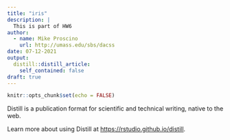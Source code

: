 ```yaml
---
title: "iris"
description: |
  This is part of HW6
author:
  - name: Mike Proscino
    url: http://umass.edu/sbs/dacss
date: 07-12-2021
output:
  distill::distill_article:
    self_contained: false
draft: true
---
```



```r
knitr::opts_chunk$set(echo = FALSE)
```

Distill is a publication format for scientific and technical writing, native to the web.

Learn more about using Distill at <https://rstudio.github.io/distill>.


